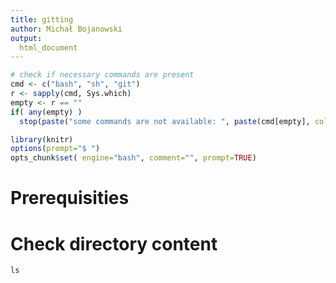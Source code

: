 ```yaml
---
title: gitting
author: Michał Bojanowski
output:
  html_document
---
```


```r
# check if necessary commands are present
cmd <- c("bash", "sh", "git")
r <- sapply(cmd, Sys.which)
empty <- r == ""
if( any(empty) ) 
  stop(paste("some commands are not available: ", paste(cmd[empty], collapse=", ")))
```

```r
library(knitr)
options(prompt="$ ")
opts_chunk$set( engine="bash", comment="", prompt=TRUE)
```




# Prerequisities








# Check directory content


```r
ls
```
